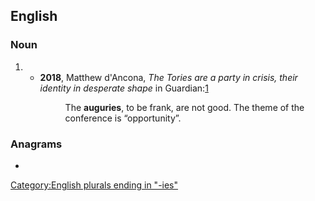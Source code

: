 ==English==

===Noun===
{{head|en|noun form}}

# {{plural of|en|augury}}
#* '''2018''', Matthew d'Ancona, ''The Tories are a party in crisis, their identity in desperate shape'' in Guardian:[https://www.theguardian.com/commentisfree/2018/sep/30/tories-identity-crisis-party-conference]
#*: The '''auguries''', to be frank, are not good. The theme of the conference is “opportunity”.

===Anagrams===
* {{anagrams|en|a=aegirsuu|augurise}}

[[Category:English plurals ending in "-ies"]]